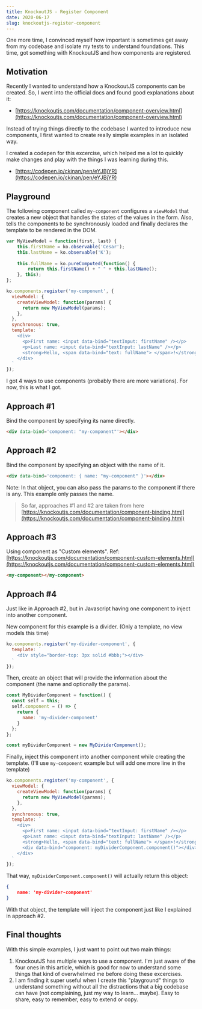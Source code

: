 ```yaml
---
title: KnockoutJS - Register Component
date: 2020-06-17
slug: knockoutjs-register-component
---
```


One more time, I convinced myself how important is sometimes get away from my codebase and isolate my tests to understand foundations. This time, got something with KnockoutJS and how components are registered.

## Motivation

Recently I wanted to understand how a KnockoutJS components can be created. So, I went into the official docs and found good explanations about it:

- [https://knockoutjs.com/documentation/component-overview.html](https://knockoutjs.com/documentation/component-overview.html)

Instead of trying things directly to the codebase I wanted to introduce new components, I first wanted to create really simple examples in an isolated way.

I created a codepen for this excercise, which helped me a lot to quickly make changes and play with the things I was learning during this.

- [https://codepen.io/ckinan/pen/eYJBjYR](https://codepen.io/ckinan/pen/eYJBjYR)

## Playground

The following component called `my-component` configures a `viewModel` that creates a new object that handles the states of the values in the form. Also, tells the components to be synchronously loaded and finally declares the template to be rendered in the DOM.

```js
var MyViewModel = function(first, last) {
    this.firstName = ko.observable('Cesar');
    this.lastName = ko.observable('K');
 
    this.fullName = ko.pureComputed(function() {
        return this.firstName() + " " + this.lastName();
    }, this);
};

ko.components.register('my-component', {
  viewModel: {
    createViewModel: function(params) {
      return new MyViewModel(params);
    },
  },
  synchronous: true,
  template: `
    <div>
      <p>First name: <input data-bind="textInput: firstName" /></p>
      <p>Last name: <input data-bind="textInput: lastName" /></p>
      <strong>Hello, <span data-bind="text: fullName"> </span>!</strong>
    </div>
  `
});
```

I got 4 ways to use components (probably there are more variations). For now, this is what I got.

## Approach #1

Bind the component by specifying its name directly.

```html
<div data-bind='component: "my-component"'></div>
```

## Approach #2

Bind the component by specifying an object with the name of it.

```html
<div data-bind='component: { name: "my-component" }'></div>
```

Note: In that object, you can also pass the params to the component if there is any. This example only passes the name.

> So far, approaches #1 and #2 are taken from here [https://knockoutjs.com/documentation/component-binding.html](https://knockoutjs.com/documentation/component-binding.html)

## Approach #3

Using component as "Custom elements". Ref: [https://knockoutjs.com/documentation/component-custom-elements.html](https://knockoutjs.com/documentation/component-custom-elements.html)

```html
<my-component></my-component>
```

## Approach #4

Just like in Approach #2, but in Javascript having one component to inject into another component.

New component for this example is a divider. (Only a template, no view models this time)

```js
ko.components.register('my-divider-component', {
  template: `
    <div style="border-top: 3px solid #bbb;"></div>
  `
});
```

Then, create an object that will provide the information about the component (the name and optionally the params).

```js
const MyDividerComponent = function() {
  const self = this;
  self.component = () => {
    return {
      name: 'my-divider-component'
    }
  };
};

const myDividerComponent = new MyDividerComponent();
```

Finally, inject this component into another component while creating the template. (I'll use `my-component` example but will add one more line in the template)

```js
ko.components.register('my-component', {
  viewModel: {
    createViewModel: function(params) {
      return new MyViewModel(params);
    },
  },
  synchronous: true,
  template: `
    <div>
      <p>First name: <input data-bind="textInput: firstName" /></p>
      <p>Last name: <input data-bind="textInput: lastName" /></p>
      <strong>Hello, <span data-bind="text: fullName"> </span>!</strong>
      <div data-bind="component: myDividerComponent.component()"></div>
    </div>
  `
});
```

That way, `myDividerComponent.component()` will actually return this object:

```json
{
    name: 'my-divider-component'
}
```

With that object, the template will inject the component just like I explained in approach #2.

## Final thoughts

With this simple examples, I just want to point out two main things:

1. KnockoutJS has multiple ways to use a component. I'm just aware of the four ones in this article, which is good for now to understand some things that kind of overwhelmed me before doing these excercises.
2. I am finding it super useful when I create this "playground" things to understand something without all the distractions that a big codebase can have (not complaining, just my way to learn... maybe). Easy to share, easy to remember, easy to extend or copy.
